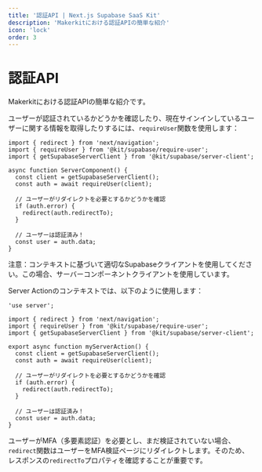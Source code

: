 ```yaml
---
title: '認証API | Next.js Supabase SaaS Kit'
description: 'Makerkitにおける認証APIの簡単な紹介'
icon: 'lock'
order: 3
---
```


# 認証API

Makerkitにおける認証APIの簡単な紹介です。

ユーザーが認証されているかどうかを確認したり、現在サインインしているユーザーに関する情報を取得したりするには、`requireUser`関数を使用します：

```tsx
import { redirect } from 'next/navigation';
import { requireUser } from '@kit/supabase/require-user';
import { getSupabaseServerClient } from '@kit/supabase/server-client';

async function ServerComponent() {
  const client = getSupabaseServerClient();
  const auth = await requireUser(client);
  
  // ユーザーがリダイレクトを必要とするかどうかを確認
  if (auth.error) {
    redirect(auth.redirectTo);
  }
  
  // ユーザーは認証済み！
  const user = auth.data;
}
```

注意：コンテキストに基づいて適切なSupabaseクライアントを使用してください。この場合、サーバーコンポーネントクライアントを使用しています。

Server Actionのコンテキストでは、以下のように使用します：

```tsx
'use server';

import { redirect } from 'next/navigation';
import { requireUser } from '@kit/supabase/require-user';
import { getSupabaseServerClient } from '@kit/supabase/server-client';

export async function myServerAction() {
  const client = getSupabaseServerClient();
  const auth = await requireUser(client);
  
  // ユーザーがリダイレクトを必要とするかどうかを確認
  if (auth.error) {
    redirect(auth.redirectTo);
  }
  
  // ユーザーは認証済み！
  const user = auth.data;
}
```

ユーザーがMFA（多要素認証）を必要とし、まだ検証されていない場合、`redirect`関数はユーザーをMFA検証ページにリダイレクトします。そのため、レスポンスの`redirectTo`プロパティを確認することが重要です。
